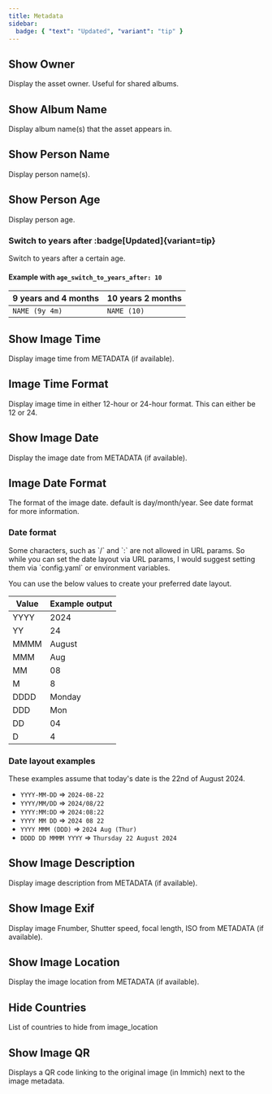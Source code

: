 ```yaml
---
title: Metadata
sidebar:
  badge: { "text": "Updated", "variant": "tip" }
---
```



## Show Owner

Display the asset owner. Useful for shared albums.

<Settings config="show_owner" env="KIOSK_SHOW_OWNER" value="bool" defaultValue="false" />

## Show Album Name

Display album name(s) that the asset appears in.

<Settings config="show_album_name" env="KIOSK_SHOW_ALBUM_NAME" value="bool" defaultValue="false" />

## Show Person Name

Display person name(s).

<Settings config="show_person_name" env="KIOSK_SHOW_PERSON_NAME" value="bool" defaultValue="false" />

## Show Person Age

Display person age.

<Settings config="show_person_age" env="KIOSK_SHOW_PERSON_AGE" value="bool" defaultValue="false" />

### Switch to years after :badge[Updated]{variant=tip}

Switch to years after a certain age.

<Settings config="age_switch_to_years_after" env="KIOSK_AGE_SWITCH_TO_YEARS_AFTER" value="number" defaultValue="1" />

#### Example with `age_switch_to_years_after: 10`

| 9 years and 4 months | 10 years 2 months |
| -------------------- | ----------------- |
| `NAME (9y 4m)`       | `NAME (10)`       |

## Show Image Time

Display image time from METADATA (if available).

<Settings config="show_image_time" env="KIOSK_SHOW_IMAGE_TIME" value="bool" defaultValue="false" />

## Image Time Format

Display image time in either 12-hour or 24-hour format. This can either be 12 or 24.

<Settings config="image_time_format" env="KIOSK_IMAGE_TIME_FORMAT" value="12 | 24" defaultValue="24" />

## Show Image Date

Display the image date from METADATA (if available).

<Settings config="show_image_date" env="KIOSK_SHOW_IMAGE_DATE" value="bool" defaultValue="false" />

## Image Date Format

The format of the image date. default is day/month/year. See date format for more information.

<Settings config="image_date_format" env="KIOSK_IMAGE_DATE_FORMAT" value="string" defaultValue="DD/MM/YYYY" />

### Date format

<Aside type="note">Some characters, such as `/` and `:` are not allowed in URL params. So while you can set the date layout via URL params, I would suggest setting them via `config.yaml` or environment variables.</Aside>

You can use the below values to create your preferred date layout.

| **Value** | **Example output** |
| --------- | ------------------ |
| YYYY      | 2024               |
| YY        | 24                 |
| MMMM      | August             |
| MMM       | Aug                |
| MM        | 08                 |
| M         | 8                  |
| DDDD      | Monday             |
| DDD       | Mon                |
| DD        | 04                 |
| D         | 4                  |

### Date layout examples

These examples assume that today's date is the 22nd of August 2024.

- `YYYY-MM-DD` => `2024-08-22`
- `YYYY/MM/DD` => `2024/08/22`
- `YYYY:MM:DD` => `2024:08:22`
- `YYYY MM DD` => `2024 08 22`
- `YYYY MMM (DDD)` => `2024 Aug (Thur)`
- `DDDD DD MMMM YYYY` => `Thursday 22 August 2024`

## Show Image Description

Display image description from METADATA (if available).

<Settings config="show_image_description" env="KIOSK_SHOW_IMAGE_DESCRIPTION" value="bool" defaultValue="false" />

## Show Image Exif

Display image Fnumber, Shutter speed, focal length, ISO from METADATA (if available).

<Settings config="show_image_exif" env="KIOSK_SHOW_IMAGE_EXIF" value="bool" defaultValue="false" />

## Show Image Location

Display the image location from METADATA (if available).

<Settings config="show_image_location" env="KIOSK_SHOW_IMAGE_LOCATION" value="bool" defaultValue="false" />

## Hide Countries

List of countries to hide from image_location

<Settings config="hide_countries" env="KIOSK_HIDE_COUNTRIES" value="[]string" defaultValue="[]" />

## Show Image QR <Badge text="New" variant="note" />

Displays a QR code linking to the original image (in Immich) next to the image metadata.

<Settings config="show_image_qr" env="KIOSK_SHOW_IMAGE_QR" value="bool" defaultValue="false" />
